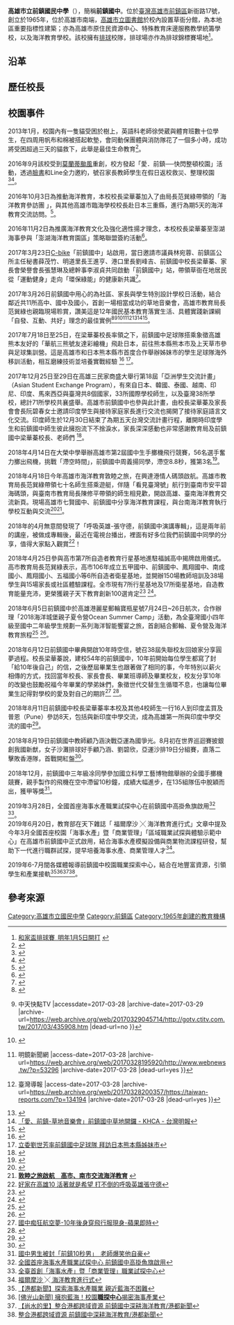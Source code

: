 {{expand|time=2017-01-13T03:52:15+00:00}}
{{Infobox School
| name = 高雄市立前鎮國民中學
| other_name = Kaohsiung Municipal Cianjhen Junior High School
| image = Qzjhlogo.gif
| motto = 求新、精進、負責
| established = 1965年
| type = 市立國民中學
| district = {{TWN}}[[高雄市|高雄市]][[前鎮區|前鎮區]]
| grades = 三年級制
| principal = 柯盛洋
| staff = 90餘人
| students = 540餘人
| address = 80673 高雄市前鎮區新衙路17號
| website = http://www.qzjh.kh.edu.tw/
| caption = 前鎮國中校徽
| sports = 排球、足球
| classes = 一年級八班 二年級七班 三年級七班 現共二十二班
| number = 07-8217677
| fax = 07-8214640
| coordinates = {{Coord|22.5829908|120.3197211|display=inline,title}}
| pushpin_map = Taiwan Kaohsiung
}}
'''高雄市立前鎮國民中學'''（{{Lang-en|Kaohsiung Municipal Cianjhen Junior High School}}），簡稱'''前鎮國中'''。位於[[臺灣|臺灣]][[高雄市|高雄市]][[前鎮區|前鎮區]]新衙路17號，創立於1965年，位於高雄市南端，[[高雄市立圖書館|高雄市立圖書館]]於校內設置草衙分館，為本地區重要指標性建築；亦為高雄市原住民資源中心、特殊教育床邊服務教學統籌學校，以及海洋教育學校。該校擁有[[排球|排球]]校隊，排球場亦作為排球錦標賽場地<ref>[http://news.gpwb.gov.tw/News/188315 和家盃排球賽 明年1月5日開打] {{webarchive|url=https://web.archive.org/web/20170118073925/http://news.gpwb.gov.tw/News/188315 |date=2017-01-18 }}</ref>。

== 沿革 ==

== 歷任校長 ==

== 校園事件 ==
2013年1月，校園內有一隻貓受困於樹上，英語科老師徐熒葳與體育班數十位學生，在四周用帆布和棉被搭起軟墊，會同動保團體與消防隊花了一個多小時，成功將受困超過三天的貓救下，此舉是最佳生命教育<ref>{{Cite web |url=http://www.ettoday.net/news/20130118/154401.htm |title=最佳生命教育！前鎮國中師生聯手救貓 |accessdate=2017-01-17 |archive-date=2017-01-18 |archive-url=https://web.archive.org/web/20170118160307/http://www.ettoday.net/news/20130118/154401.htm |dead-url=no }}</ref>。

2016年9月該校受到[[颱風莫蘭蒂_(2016年)|莫蘭蒂颱風]]重創，校方發起「愛．前鎮──快閃整頓校園」活動，透過[[臉書|臉書]]和Line全力邀約，號召家長教師學生在假日返校救災、整理校園<ref>{{Cite web |url=https://www.mdnkids.com/news/?Serial_NO=99729 |title=自己學校自己救 高市前鎮善用臉書　號召親師生救災 |accessdate=2017-01-17 |archive-date=2017-01-18 |archive-url=https://web.archive.org/web/20170118050838/https://www.mdnkids.com/news/?Serial_NO=99729 |dead-url=no }}</ref><ref>{{Cite web |url=http://www.twtimes.com.tw/index.php?page=news&nid=594787 |title=百人快閃進學校清理校園 |access-date=2017-04-11 |archive-url=https://web.archive.org/web/20170412063121/http://www.twtimes.com.tw/index.php?page=news&nid=594787 |archive-date=2017-04-12 |dead-url=yes }}</ref>。

2016年10月3日為推動海洋教育，本校校長梁華蓁加入了由局長范巽綠帶領的「海洋教育參訪團 」，與其他高雄市臨海學校校長赴日本三重縣，進行為期5天的海洋教育交流訪問。<ref>{{Cite web |url=http://ctee.com.tw/mobile/NowNews.aspx?nid=20161004002345-260405&ch=ch |title=推動海洋教育 高市14位臨海校長赴日交流 |accessdate=2017-04-11 |archive-date=2017-04-11 |archive-url=https://web.archive.org/web/20170411221023/http://ctee.com.tw/mobile/NowNews.aspx?nid=20161004002345-260405&ch=ch |dead-url=no }}</ref>。

2016年11月2日為推廣海洋教育文化及強化適性揚才理念，本校校長梁華蓁至澎湖海事參與「澎湖海洋教育園區」策略聯盟簽約活動<ref>{{Cite web |url=http://blog.xuite.net/penghu.dialy/blog/461022067-%E6%BE%8E%E6%B9%96%E6%B5%B7%E6%B4%8B%E6%95%99%E8%82%B2%E5%9C%92%E5%8D%80%E7%AD%96%E7%95%A5%E8%81%AF%E7%9B%9F%E5%9C%A8%E6%BE%8E%E6%B9%96%E6%B5%B7%E4%BA%8B%E7%B0%BD%E7%B4%84%E5%84%80%E5%BC%8F |title=澎湖海洋教育園區策略聯盟在澎湖海事簽約儀式 |accessdate=2017-04-11 |archive-date=2017-05-11 |archive-url=https://web.archive.org/web/20170511085031/http://blog.xuite.net/penghu.dialy/blog/461022067-%E6%BE%8E%E6%B9%96%E6%B5%B7%E6%B4%8B%E6%95%99%E8%82%B2%E5%9C%92%E5%8D%80%E7%AD%96%E7%95%A5%E8%81%AF%E7%9B%9F%E5%9C%A8%E6%BE%8E%E6%B9%96%E6%B5%B7%E4%BA%8B%E7%B0%BD%E7%B4%84%E5%84%80%E5%BC%8F |dead-url=no }}</ref>。

2017年3月23日[[高雄市公共腳踏車租賃系統|C-bike]]「前鎮國中」站啟用，當日邀請市議員林宛蓉、前鎮區公所主任秘書薛茂竹、明道里長王進亨、港口里長劉峰吉、前鎮國中校長梁華蓁、家長會榮譽會長張慧琳及總幹事李淑貞共同啟動「前鎮國中」站，帶領草衙在地居民從「運動健身」走向「環保綠能」的健康新共識<ref>{{Cite web |url=http://www.kh.edu.tw/publicInfo/bureauReport/20170078 |title=C-bike「前鎮國中」站啟用，環保共營草衙「綠」社區 |accessdate=2017-03-28 |archive-date=2017-03-29 |archive-url=https://web.archive.org/web/20170329045625/http://www.kh.edu.tw/publicInfo/bureauReport/20170078 |dead-url=no }}</ref>。

2017年3月26日前鎮國中用心的為社區、家長與學生特別設計學校日活動，結合鄰近共11所高中、國中及國小，首創一場相當成功的草地音樂會，高雄市教育局長范巽綠也親臨現場聆賞，讚美這是12年國民基本教育落實生活、具體實踐新課綱「自發、互動、共好」理念的最佳實例<ref>{{Cite web |url=http://www.chinatimes.com/realtimenews/20170326003046-260405 |title=前鎮草地音樂會11校學生打造優質音樂饗宴- 中時電子報 |accessdate=2017-03-28 |archive-date=2017-03-28 |archive-url=https://web.archive.org/web/20170328195321/http://www.chinatimes.com/realtimenews/20170326003046-260405 |dead-url=no }}</ref><ref>{{Cite web |url=http://gotv.ctitv.com.tw/2017/03/435908.htm |title=前鎮草地音樂會11校學生打造優質音樂饗宴{{!}} 中天快點TV |accessdate=2017-03-28 |archive-date=2017-03-29 |archive-url=https://web.archive.org/web/20170329045714/http://gotv.ctitv.com.tw/2017/03/435908.htm |dead-url=no }}</ref><ref>{{Cite web |url=http://www.kh.edu.tw/publicInfo/bureauReport/20170084 |title=「愛、前鎮-草地音樂會」前鎮國中草地開鑼-高雄市政府教育局 |accessdate=2017-03-28 |archive-date=2017-03-28 |archive-url=https://web.archive.org/web/20170328200327/http://www.kh.edu.tw/publicInfo/bureauReport/20170084 |dead-url=no }}</ref><ref>{{Cite web |url=http://www.webnews.tw/?p=53296 |title=前鎮草地音樂會10校學生輪番演出{{!}} 明鏡新聞網 |access-date=2017-03-28 |archive-url=https://web.archive.org/web/20170328195920/http://www.webnews.tw/?p=53296 |archive-date=2017-03-28 |dead-url=yes }}</ref><ref>{{Cite web |url=https://taiwan-reports.com/?p=134194 |title=草地音樂會260位學生輪番上陣{{!}} 臺灣導報 |access-date=2017-03-28 |archive-url=https://web.archive.org/web/20170328200357/https://taiwan-reports.com/?p=134194 |archive-date=2017-03-28 |dead-url=yes }}</ref><ref>{{Cite web |url=https://taiwan-reports.com/?p=134194 |title=「愛、前鎮－草地音樂會」 前鎮國中草地開鑼-地方新聞-風傳媒 |access-date=2017-03-28 |archive-url=https://web.archive.org/web/20170328200357/https://taiwan-reports.com/?p=134194 |archive-date=2017-03-28 |dead-url=yes }}</ref><ref>[http://www.tw-mindaily.com.tw/single.php?news_item=teach&id=252&news_title=%E3%80%8C%E6%84%9B%E3%80%81%E5%89%8D%E9%8E%AE-%E8%8D%89%E5%9C%B0%E9%9F%B3%E6%A8%82%E6%9C%83%E3%80%8D%E5%89%8D%E9%8E%AE%E5%9C%8B%E4%B8%AD%E8%8D%89%E5%9C%B0%E9%96%8B%E9%91%BC 「愛、前鎮-草地音樂會」前鎮國中草地開鑼 - KHCA - 台灣明報]</ref><ref>{{Cite web |url=http://twup.org/?pn=vw&id=xp7xq6cc2v3j |title=愛在前鎮草地音樂會前鎮小港11校學生獻藝-社團法人網路公民協會 |accessdate=2017-03-28 |archive-date=2017-03-28 |archive-url=https://web.archive.org/web/20170328195757/http://twup.org/?pn=vw&id=xp7xq6cc2v3j |dead-url=no }}</ref>。

2017年7月18日至25日，在梁華蓁校長率領之下，前鎮國中足球隊搭乘象徵高雄熊本友好的「華航三熊號友達彩繪機」飛赴日本，前往熊本縣熊本市及上天草市參與足球集訓營。這是高雄市和日本熊本縣市首度合作舉辦姊妹市的學生足球隊海外移訓活動，相互磨練技術並培養實戰經驗 <ref>{{Cite web |url=https://newtalk.tw/news/view/2017-07-25/93268 |title=雄熊愛踢球 前鎮國中足球隊前進熊本交流 |accessdate=2017-07-26 |archive-date=2017-07-25 |archive-url=https://web.archive.org/web/20170725202631/https://newtalk.tw/news/view/2017-07-25/93268 |dead-url=no }}</ref> <ref>[https://ctee.com.tw/mobile/NowNews.aspx?nid=20170725004604-260407&ch=jj 立委劉世芳率前鎮國中足球隊 拜訪日本熊本縣姊妹市]</ref>。

2017年12月25日至29日在高雄三民家商盛大舉行第18屆「亞洲學生交流計畫」（Asian Student Exchange Program），有來自日本、韓國、泰國、越南、印尼、印度、馬來西亞與臺灣共8個國家，33所國際學校師生，以及臺灣38所學校，總計71所學校共襄盛舉。高雄市前鎮國中也參與此計畫，由校長梁華蓁及家長會會長阮碧春女士邀請印度學生與接待家庭家長進行交流也揭開了接待家庭語言文化交流。印度師生於12月30日結束了為期五天台灣交流計畫行程，離開時印度學生和前鎮國中師生彼此擁抱流下不捨淚水，家長深深感動也非常感謝教育局及前鎮國中梁華蓁校長、老師們 <ref>{{cite web|url=https://www.kh.edu.tw/publicInfo/bureauReport/20170487|title=最盛大的國際教育交流活動高雄登場 18屆亞洲學生交流計畫12/25-12/29在三民家商 8國、900位跨國師生齊聚發表「未來科技與學習」|publisher=高雄市政府教育局|date=2017-12-27|accessdate=2020-05-06|archive-date=2019-09-13|archive-url=https://web.archive.org/web/20190913124851/http://www.kh.edu.tw/publicInfo/bureauReport/20170487|dead-url=no}}</ref>。

2018年4月14日在大榮中學舉辦高雄市第2屆國中生手擲機飛行競賽，56名選手奮力擲出飛機，挑戰「滯空時間」，前鎮國中周義揚同學，滯空8.8秒，獲第3名<ref>{{Cite web |url=http://www.chinatimes.com/realtimenews/20180414002513-260405 |title=高雄市國中生手擲機飛行競賽 滯空27.4秒破全國紀錄 |accessdate=2018-04-24 |archive-date=2018-04-24 |archive-url=https://web.archive.org/web/20180424135950/http://www.chinatimes.com/realtimenews/20180414002513-260405 |dead-url=no }}</ref>。

2018年4月18日今年高雄市海洋教育敦睦之旅，在興達港情人碼頭啟航。高雄市教育局長范巽綠帶領七十名師生搭乘遊艇，伴隨「看見臺灣號」航行到臺南市安平碧海碼頭，與臺南市教育局長陳修平帶領的師生相見歡，開啟高雄、臺南海洋教育交流新頁。現場高雄市七賢國中、前鎮國中分享海洋教育課程，與台南海洋教育執行學校互動與交流<ref>{{Cite web |url=http://www.taiwantimes.com.tw/ncon.php?num=20255page=ncon.php |title=高雄、台南「遠渡重洋」相見歡 教育局長、60校長、百位學生海洋教育交流 |access-date=2018-04-24 |archive-url=https://web.archive.org/web/20180424202612/http://www.taiwantimes.com.tw/ncon.php?num=20255page=ncon.php |archive-date=2018-04-24 |dead-url=yes }}</ref><ref>'''[https://www.mdnkids.com/news/?Serial_NO=107066 敦睦之旅啟航　高市、南市交流海洋教育] {{Wayback|url=https://www.mdnkids.com/news/?Serial_NO=107066 |date=20180425031913 }}'''</ref>。

2018年的4月無意間發現了「呼吸英雄-張守德，前鎮國中演講專輯」，這是兩年前的講座，被做成專輯後，最近在電視台播出，裡面有好多位我們前鎮國中同學的分享，值得大家點入觀賞<ref>[https://www.youtube.com/watch?v=QAibWRzgl5o&feature=youtu.be 好家在高雄10 活著就是希望 打不倒的呼吸英雄張守德]</ref>！

2018年4月25日參與高市第7所自造者教育行星基地進駐福誠高中揭牌啟用儀式。高市教育局長范巽綠表示，高市106年成立五甲國中、前鎮國中、鳳翔國中、南成國小、鳳翔國小、五福國小等6所自造者衛星基地，並開辦150場教師培訓及38場學生與15場家長或社區體驗課程。全市現有7所行星基地及17所衛星基地，自造教育能量充沛，更榮獲親子天下教育創新100選肯定<ref>{{Cite web |url=https://money.udn.com/money/story/5597/3107309 |title=高市第7所自造者教育行星基地進駐福誠高中揭牌，前鎮國中成為衛星學校-經濟日報 |accessdate=2018-07-07 |archive-date=2018-07-07 |archive-url=https://web.archive.org/web/20180707143720/https://money.udn.com/money/story/5597/3107309 |dead-url=no }}</ref> <ref>{{Cite web |url=http://ikh.tw/freshweekly/index.asp?pn=vw&id=3rs9u0th12a5 |title=前鎮國中參與高市第7所自造者教育行星基地進駐福誠高中揭牌啟用-鮮週報 |access-date=2018-07-07 |archive-url=https://web.archive.org/web/20180707124742/http://ikh.tw/freshweekly/index.asp?pn=vw&id=3rs9u0th12a5 |archive-date=2018-07-07 |dead-url=yes }}</ref>。

2018年6月5日前鎮國中於高雄港麗星郵輪寶瓶星號7月24日~26日航次，合作辦理「2018海洋城堡親子夏令營Ocean Summer Camp」活動，為全臺灣國小四年級至國中二年級學生規劃一系列海洋智能饗宴之旅，首創結合郵輪、夏令營及海洋教育旅程<ref>{{Cite web |url=https://www.life-information.com.tw/news_info.php?ids=Ns18060514362625 |title=前鎮國中參與高雄海洋城堡親子夏令營活動，首創結合郵輪、夏令營及海洋教育旅程-里報.tw |accessdate=2018-07-07 |archive-date=2018-07-07 |archive-url=https://web.archive.org/web/20180707143604/https://www.life-information.com.tw/news_info.php?ids=Ns18060514362625 |dead-url=no }}</ref> <ref>{{Cite web |url=http://www.peoplenews.tw/news/b19d2b13-bcdc-47d7-a8e0-5d470c4a6102 |title=高雄海洋城堡親子夏令營-郵輪•夏令營•海洋教育知識之旅-民報 |accessdate=2018-07-07 |archive-date=2018-07-07 |archive-url=https://web.archive.org/web/20180707122308/http://www.peoplenews.tw/news/b19d2b13-bcdc-47d7-a8e0-5d470c4a6102 |dead-url=no }}</ref>。

2018年6月12日前鎮國中畢典開啟10年時空信，號召38屆失聯校友回娘家分享圓夢過程。校長梁華蓁說，建校54年的前鎮國中，10年前開始每位學生都寫了封「給10年後自己」的信，之後歷屆畢業生也跟著做了相同的事，今年特別以薪火相傳的方式，找回當年校長、家長會長、畢業班導師及畢業校友，校友分享10年的改變也鼓勵祝福今年畢業的學弟妹們，象徵世代交替生生循環不息，也讓每位畢業生記得對學校的愛及對自己的期許<ref>[https://tw.appledaily.com/new/realtime/20180612/1372150/?utm_source=Line&utm_medium=MWeb_Share&utm_campaign=https%3A%2F%2Ftw.appledaily.com%2Fnew%2Frealtime%2F20180612%2F1372150%2F 國中痴狂航空夢-10年後身穿飛行服現身-蘋果即時]</ref> <ref>{{Cite web |url=https://freshweekly.tw/?pn=vw&id=0z9m188mn816 |title=高市前鎮國中畢典開啟10年時空信號召38屆失聯校友回娘家-鮮週報 |accessdate=2018-07-07 |archive-date=2018-07-07 |archive-url=https://web.archive.org/web/20180707122630/https://freshweekly.tw/?pn=vw&id=0z9m188mn816 |dead-url=no }}</ref>。

2018年8月11日前鎮國中校長梁華蓁率本校及其他4校師生一行16人到印度孟買及普恩（Pune）參訪8天，包括與新印度中學交流，成為高雄第一所與印度中學交流的國中<ref>{{Cite web |url=https://www.cna.com.tw/news/aopl/201808180200.aspx |title=前鎮國中訪印度交流 高雄第一所 |accessdate=2019-03-05 |archive-date=2019-03-06 |archive-url=https://web.archive.org/web/20190306044242/https://www.cna.com.tw/news/aopl/201808180200.aspx |dead-url=no }}</ref>。

2018年8月19日前鎮國中教師顧乃涵決戰亞運為國爭光。8月初在世界巡迴賽披銀創我國新猷，女子沙灘排球好手顧乃涵、劉碧欣，亞運沙排19日分組賽，直落二擊敗香港隊，首戰開紅盤<ref>{{Cite web |url=https://udn.com/news/story/7005/3318231 |title=沙排／顧乃涵劉碧欣首戰告捷 直落二克香港 |accessdate=2019-03-05 |archive-date=2019-03-06 |archive-url=https://web.archive.org/web/20190306044437/https://udn.com/news/story/7005/3318231 |dead-url=no }}</ref>。

2018年12月，前鎮國中三年級凃同學參加國立科學工藝博物館舉辦的全國手擲機競賽，親手製作的飛機在空中滯留10秒鐘，成績大幅進步，在135組隊伍中脫穎而出，獲甲等獎<ref>[https://tw.appledaily.com/new/realtime/20181218/1485769/?utm_source=line&utm_medium=messenger&utm_campaign=twad_article_share&utm_content=share_link 國中男生被封「前鎮10秒男」　老師爆笑他自豪]</ref>。

2019年3月28日，全國首座海事水產職業試探中心在前鎮國中高掛魚旗啟用<ref>[https://udn.com/news/story/7266/3724541?utm_source=linemobile&utm_medium=share 全國首座海事水產職業試探中心 前鎮國中高掛魚旗啟用]</ref> <ref>[http://tnr.com.tw/txtsemple.aspx?id=13232 全臺首創「海事水產」暨「商業管理」職業試探中心]</ref>。<br />2019年6月20日，教育部在天下雜誌「 福爾摩沙 ╳ 海洋教育進行式」文章中提及今年3月全國首座校園「海事水產」暨「商業管理」「區域職業試探與體驗示範中心」在高雄市前鎮國中正式啟用，結合海事水產模擬設備與商業物流課程研發，幫助下一代進行職群試探，提早培養海事水產、商業管理人才<ref>[https://www.cw.com.tw/article/article.action?id=5095698 福爾摩沙 ╳ 海洋教育進行式]</ref>。

2019年6-7月間各媒體報導前鎮國中校園職業探索中心，結合在地豐富資源，引領學生和產業接軌<ref>[https://www.youtube.com/watch?v=6HZIDrEozWk&feature=youtu.be 【港都新聞】探索海事水產職業 親近藍海不困難]</ref><ref>[https://www.youtube.com/watch?v=LZHfVPrpLLA&feature=youtu.be <nowiki>[佛光山新聞] 擁抱藍海！校園</nowiki>'''職探中心'''揭密海事產業]</ref><ref>[https://www.youtube.com/watch?v=zxJ5LLW2plc&feature=youtu.be 【尚水的里】整合港都跨域資源 前鎮國中深耕海洋教育/港都新聞]</ref><ref>[https://www.youtube.com/watch?v=SyIXFZb2L5M&feature=youtu.be 整合港都跨域資源 前鎮國中深耕海洋教育/港都新聞]</ref>。

== 參考來源 ==
{{reflist}}{{高雄市國民中學}}
[[Category:高雄市立國民中學|Category:高雄市立國民中學]]
[[Category:前鎮區|Category:前鎮區]]
[[Category:1965年創建的教育機構|Category:1965年創建的教育機構]]